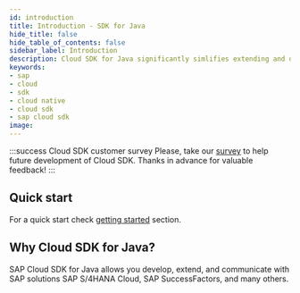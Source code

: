 ```yaml
---
id: introduction
title: Introduction - SDK for Java
hide_title: false
hide_table_of_contents: false
sidebar_label: Introduction
description: Cloud SDK for Java significantly simlifies extending and developing application with SAP Cloud Platform
keywords:
- sap
- cloud
- sdk
- cloud native
- cloud sdk
- sap cloud sdk
image:
---
```


<MvnBadge />

:::success Cloud SDK customer survey
Please, take our [survey](https://sapinsights.eu.qualtrics.com/jfe/form/SV_0pUmWpCadpoLhyZ) to help future development of Cloud SDK. Thanks in advance for valuable feedback!
:::

## Quick start  ##

For a quick start check [getting started](getting-started ) section.

## Why Cloud SDK for Java? ##

SAP Cloud SDK for Java allows you develop, extend, and communicate with SAP solutions SAP S/4HANA Cloud, SAP
SuccessFactors, and many others.
